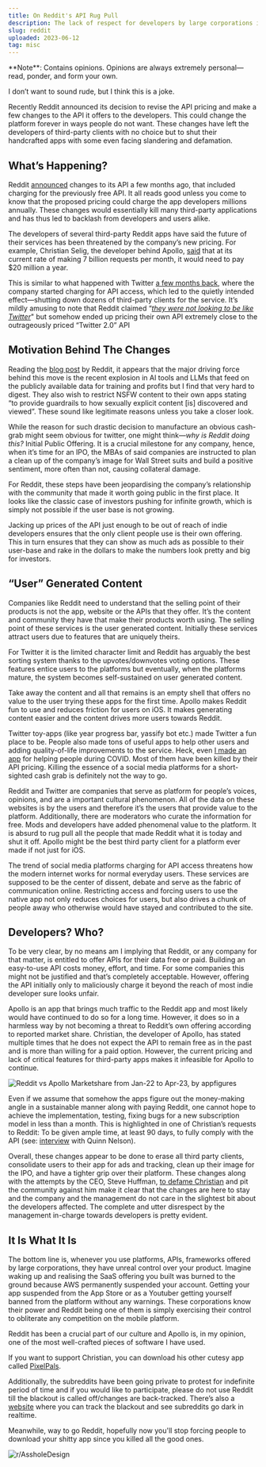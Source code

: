 ```yaml
---
title: On Reddit's API Rug Pull
description: The lack of respect for developers by large corporations is extremely worrying
slug: reddit
uploaded: 2023-06-12
tag: misc
---
```


<Callout emoji="❗">
**Note**: Contains opinions. Opinions are always extremely personal—read, ponder, and form your own.
</Callout>

I don’t want to sound rude, but I think this is a joke.

Recently Reddit announced its decision to revise the API pricing and make a few changes to the API it offers to the developers. This could change the platform forever in ways people do not want. These changes have left the developers of third-party clients with no choice but to shut their handcrafted apps with some even facing slandering and defamation.

## What’s Happening?

Reddit [announced](https://www.theverge.com/2023/4/18/23688463/reddit-developer-api-terms-change-monetization-ai) changes to its API a few months ago, that included charging for the previously free API. It all reads good unless you come to know that the proposed pricing could charge the app developers millions annually. These changes would essentially kill many third-party applications and has thus led to backlash from developers and users alike.

The developers of several third-party Reddit apps have said the future of their services has been threatened by the company’s new pricing. For example, Christian Selig, the developer behind Apollo, [said](https://www.theverge.com/2023/5/31/23743993/reddit-apollo-client-api-cost) that at its current rate of making 7 billion requests per month, it would need to pay $20 million a year.

This is similar to what happened with Twitter [a few months back](https://www.forbes.com/sites/jenaebarnes/2023/02/03/twitter-ends-its-free-api-heres-who-will-be-affected/?sh=f47682762664), where the company started charging for API access, which led to the quietly intended effect—shutting down dozens of third-party clients for the service. It’s mildly amusing to note that Reddit claimed “[_they were not looking to be like Twitter_](https://www.reddit.com/r/apolloapp/comments/144f6xm/apollo_will_close_down_on_june_30th_reddits/)" but somehow ended up pricing their own API extremely close to the outrageously priced “Twitter 2.0” API

## Motivation Behind The Changes

Reading the [blog post](https://www.reddit.com/r/reddit/comments/12qwagm/an_update_regarding_reddits_api/) by Reddit, it appears that the major driving force behind this move is the recent explosion in AI tools and LLMs that feed on the publicly available data for training and profits but I find that very hard to digest. They also wish to restrict NSFW content to their own apps stating “to provide guardrails to how sexually explicit content [is] discovered and viewed”. These sound like legitimate reasons unless you take a closer look.

While the reason for such drastic decision to manufacture an obvious cash-grab might seem obvious for twitter, one might think—_why is Reddit doing this?_ Initial Public Offering. It is a crucial milestone for any company, hence, when it’s time for an IPO, the MBAs of said companies are instructed to plan a clean up of the company’s image for Wall Street suits and build a positive sentiment, more often than not, causing collateral damage.

For Reddit, these steps have been jeopardising the company’s relationship with the community that made it worth going public in the first place. It looks like the classic case of investors pushing for infinite growth, which is simply not possible if the user base is not growing.

Jacking up prices of the API just enough to be out of reach of indie developers ensures that the only client people use is their own offering. This in turn ensures that they can show as much ads as possible to their user-base and rake in the dollars to make the numbers look pretty and big for investors.

## “User” Generated Content

Companies like Reddit need to understand that the selling point of their products is not the app, website or the APIs that they offer. It’s the content and community they have that make their products worth using. The selling point of these services is the user generated content. Initially these services attract users due to features that are uniquely theirs.

For Twitter it is the limited character limit and Reddit has arguably the best sorting system thanks to the upvotes/downvotes voting options. These features entice users to the platforms but eventually, when the platforms mature, the system becomes self-sustained on user generated content.

Take away the content and all that remains is an empty shell that offers no value to the user trying these apps for the first time. Apollo makes Reddit fun to use and reduces friction for users on iOS. It makes generating content easier and the content drives more users towards Reddit.

Twitter toy-apps (like year progress bar, yassify bot etc.) made Twitter a fun place to be. People also made tons of useful apps to help other users and adding quality-of-life improvements to the service. Heck, even [I made an app](https://mayur.wtf/projects/covrsc) for helping people during COVID. Most of them have been killed by their API pricing. Killing the essence of a social media platforms for a short-sighted cash grab is definitely not the way to go.

Reddit and Twitter are companies that serve as platform for people’s voices, opinions, and are a important cultural phenomenon. All of the data on these websites is by the users and therefore it’s the users that provide value to the platform. Additionally, there are moderators who curate the information for free. Mods and developers have added phenomenal value to the platform. It is absurd to rug pull all the people that made Reddit what it is today and shut it off. Apollo might be the best third party client for a platform ever made if not just for iOS.

The trend of social media platforms charging for API access threatens how the modern internet works for normal everyday users. These services are supposed to be the center of dissent, debate and serve as the fabric of communication online. Restricting access and forcing users to use the native app not only reduces choices for users, but also drives a chunk of people away who otherwise would have stayed and contributed to the site.

## Developers? Who?

To be very clear, by no means am I implying that Reddit, or any company for that matter, is entitled to offer APIs for their data free or paid. Building an easy-to-use API costs money, effort, and time. For some companies this might not be justified and that’s completely acceptable. However, offering the API initially only to maliciously charge it beyond the reach of most indie developer sure looks unfair.

Apollo is an app that brings much traffic to the Reddit app and most likely would have continued to do so for a long time. However, it does so in a harmless way by not becoming a threat to Reddit’s own offering according to reported market share. Christian, the developer of Apollo, has stated multiple times that he does not expect the API to remain free as in the past and is more than willing for a paid option. However, the current pricing and lack of critical features for third-party apps makes it infeasible for Apollo to continue.

![Reddit vs Apollo Marketshare from Jan-22 to Apr-23, by appfigures](https://i.ibb.co/xsTLByJ/reddit-apollo-downloads-app-store.png)

Even if we assume that somehow the apps figure out the money-making angle in a sustainable manner along with paying Reddit, one cannot hope to achieve the implementation, testing, fixing bugs for a new subscription model in less than a month. This is highlighted in one of Christian’s requests to Reddit: To be given ample time, at least 90 days, to fully comply with the API (see: [interview](https://youtu.be/Ypwgu1BpaO0) with Quinn Nelson).

Overall, these changes appear to be done to erase all third party clients, consolidate users to their app for ads and tracking, clean up their image for the IPO, and have a tighter grip over their platform. These changes along with the attempts by the CEO, Steve Huffman, [to defame Christian](https://www.reddit.com/r/apolloapp/comments/144f6xm/apollo_will_close_down_on_june_30th_reddits/) and pit the community against him make it clear that the changes are here to stay and the company and the management do not care in the slightest bit about the developers affected. The complete and utter disrespect by the management in-charge towards developers is pretty evident.

## It Is What It Is

The bottom line is, whenever you use platforms, APIs, frameworks offered by large corporations, they have unreal control over your product. Imagine waking up and realising the SaaS offering you built was burned to the ground because AWS permanently suspended your account. Getting your app suspended from the App Store or as a Youtuber getting yourself banned from the platform without any warnings. These corporations know their power and Reddit being one of them is simply exercising their control to obliterate any competition on the mobile platform.

Reddit has been a crucial part of our culture and Apollo is, in my opinion, one of the most well-crafted pieces of software I have used.

If you want to support Christian, you can download his other cutesy app called [PixelPals](https://apps.apple.com/app/apple-store/id6443919232).

Additionally, the subreddits have been going private to protest for indefinite period of time and if you would like to participate, please do not use Reddit till the blackout is called off/changes are back-tracked. There’s also a [website](https://reddark.untone.uk/) where you can track the blackout and see subreddits go dark in realtime.

Meanwhile, way to go Reddit, hopefully now you'll stop forcing people to download your shitty app since you killed all the good ones.

![r/AssholeDesign](https://i.ibb.co/Wf84XtH/unnamed.jpg)
